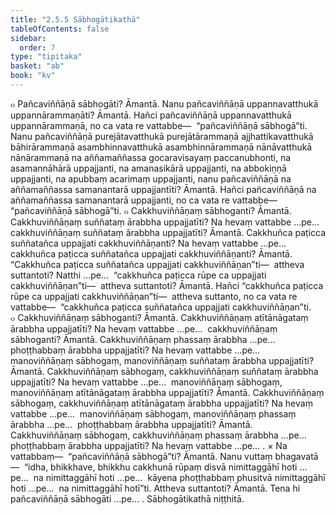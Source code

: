 ```yaml
---
title: "2.5.5 Sābhogātikathā"
tableOfContents: false
sidebar:
  order: 7
type: "tipitaka"
basket: "ab"
book: "kv"
---
```



<DynamicBreadcrumb />

<Division number="584" book="kv" bookNo="32" page="314">

<Paragraph number="1959" book="kv">
๐ Pañcaviññāṇā sābhogāti? Āmantā. Nanu pañcaviññāṇā uppannavatthukā uppannārammaṇāti? Āmantā. Hañci pañcaviññāṇā uppannavatthukā uppannārammaṇā, no ca vata re vattabbe—  “pañcaviññāṇā sābhogā”ti. Nanu pañcaviññāṇā purejātavatthukā purejātārammaṇā ajjhattikavatthukā bāhirārammaṇā asambhinnavatthukā asambhinnārammaṇā nānāvatthukā nānārammaṇā na aññamaññassa gocaravisayaṃ paccanubhonti, na asamannāhārā uppajjanti, na amanasikārā uppajjanti, na abbokiṇṇā uppajjanti, na apubbaṃ acarimaṃ uppajjanti, nanu pañcaviññāṇā na aññamaññassa samanantarā uppajjantīti? Āmantā. Hañci pañcaviññāṇā na aññamaññassa samanantarā uppajjanti, no ca vata re vattabbe—  “pañcaviññāṇā sābhogā”ti.
</Paragraph>

</Division>
<Division number="585" book="kv" bookNo="32" page="314">

<Paragraph number="1960" book="kv">
๐ Cakkhuviññāṇaṃ sābhoganti? Āmantā. Cakkhuviññāṇaṃ suññataṃ ārabbha uppajjatīti? Na hevaṃ vattabbe …pe…  cakkhuviññāṇaṃ suññataṃ ārabbha uppajjatīti? Āmantā. Cakkhuñca paṭicca suññatañca uppajjati cakkhuviññāṇanti? Na hevaṃ vattabbe …pe…  cakkhuñca paṭicca suññatañca uppajjati cakkhuviññāṇanti? Āmantā. “Cakkhuñca paṭicca suññatañca uppajjati cakkhuviññāṇan”ti—  attheva suttantoti? Natthi …pe…  “cakkhuñca paṭicca rūpe ca uppajjati cakkhuviññāṇan”ti—  attheva suttantoti? Āmantā. Hañci “cakkhuñca paṭicca rūpe ca uppajjati cakkhuviññāṇan”ti—  attheva suttanto, no ca vata re vattabbe—  “cakkhuñca paṭicca suññatañca uppajjati cakkhuviññāṇan”ti.
</Paragraph>

<Paragraph number="1961" book="kv">
๐ Cakkhuviññāṇaṃ sābhoganti? Āmantā. Cakkhuviññāṇaṃ atītānāgataṃ ārabbha uppajjatīti? Na hevaṃ vattabbe …pe…  cakkhuviññāṇaṃ sābhoganti? Āmantā. Cakkhuviññāṇaṃ phassaṃ ārabbha …pe…  phoṭṭhabbaṃ ārabbha uppajjatīti? Na hevaṃ vattabbe …pe…  manoviññāṇaṃ sābhogaṃ, manoviññāṇaṃ suññataṃ ārabbha uppajjatīti? Āmantā. Cakkhuviññāṇaṃ sābhogaṃ, cakkhuviññāṇaṃ suññataṃ ārabbha uppajjatīti? Na hevaṃ vattabbe …pe…  manoviññāṇaṃ sābhogaṃ, manoviññāṇaṃ atītānāgataṃ ārabbha uppajjatīti? Āmantā. Cakkhuviññāṇaṃ sābhogaṃ, cakkhuviññāṇaṃ atītānāgataṃ ārabbha uppajjatīti? Na hevaṃ vattabbe …pe…  manoviññāṇaṃ sābhogaṃ, manoviññāṇaṃ phassaṃ ārabbha …pe…  phoṭṭhabbaṃ ārabbha uppajjatīti? Āmantā. Cakkhuviññāṇaṃ sābhogaṃ, cakkhuviññāṇaṃ phassaṃ ārabbha …pe…  phoṭṭhabbaṃ ārabbha uppajjatīti? Na hevaṃ vattabbe …pe… .
</Paragraph>

</Division>
<Division number="586" book="kv" bookNo="32" page="315">

<Paragraph number="1962" book="kv">
× Na vattabbaṃ—  “pañcaviññāṇā sābhogā”ti? Āmantā. Nanu vuttaṃ bhagavatā—  “idha, bhikkhave, bhikkhu cakkhunā rūpaṃ disvā nimittaggāhī hoti …pe…  na nimittaggāhī hoti …pe…  kāyena phoṭṭhabbaṃ phusitvā nimittaggāhī hoti …pe…  na nimittaggāhī hotī”ti. Attheva suttantoti? Āmantā. Tena hi pañcaviññāṇā sābhogāti …pe… .

</Paragraph>
</Division>

<Paragraph number="1963" type="center" book="kv">
Sābhogātikathā niṭṭhitā.
</Paragraph>